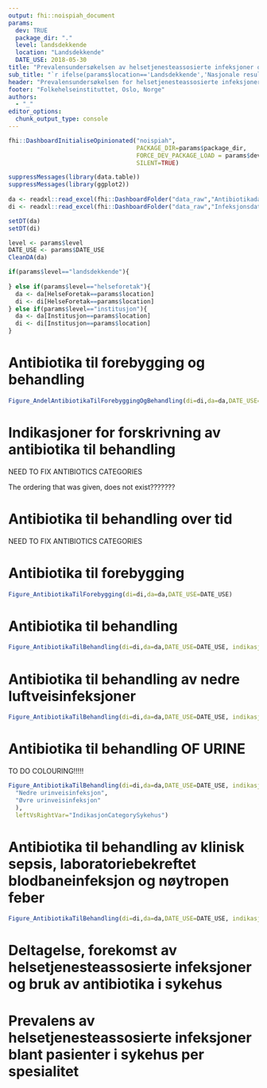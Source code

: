 ```yaml
---
output: fhi::noispiah_document
params:
  dev: TRUE
  package_dir: "."
  level: landsdekkende
  location: "Landsdekkende"
  DATE_USE: 2018-05-30
title: "Prevalensundersøkelsen av helsetjenesteassosierte infeksjoner og antibiotikabruk i sykehus (NOIS-PIAH)"
sub_title: "`r ifelse(params$location=='Landsdekkende','Nasjonale resultater',params$location)` --- `r params$DATE_USE`"
header: "Prevalensundersøkelsen for helsetjenesteassosierte infeksjoner og antibiotikabruk \\newline `r params$location` --- `r params$DATE_USE`"
footer: "Folkehelseinstituttet, Oslo, Norge"
authors:
  - "_"
editor_options: 
  chunk_output_type: console
---
```


```r
fhi::DashboardInitialiseOpinionated("noispiah",
                                    PACKAGE_DIR=params$package_dir,
                                    FORCE_DEV_PACKAGE_LOAD = params$dev,
                                    SILENT=TRUE)

suppressMessages(library(data.table))
suppressMessages(library(ggplot2))
  
da <- readxl::read_excel(fhi::DashboardFolder("data_raw","AntibiotikadataSpesialist.xlsx"))
di <- readxl::read_excel(fhi::DashboardFolder("data_raw","InfeksjonsdataSpesialist.xlsx"))

setDT(da)
setDT(di)

level <- params$level
DATE_USE <- params$DATE_USE
CleanDA(da)

if(params$level=="landsdekkende"){
  
} else if(params$level=="helseforetak"){
  da <- da[HelseForetak==params$location]
  di <- di[HelseForetak==params$location]
} else if(params$level=="institusjon"){
  da <- da[Institusjon==params$location]
  di <- di[Institusjon==params$location]
}
```

\newpage 

# Antibiotika til forebygging og behandling

\blindtext

```r
Figure_AndelAntibiotikaTilForebyggingOgBehandling(di=di,da=da,DATE_USE=DATE_USE)
```

\newpage

# Indikasjoner for forskrivning av antibiotika til behandling 

NEED TO FIX ANTIBIOTICS CATEGORIES

The ordering that was given, does not exist???????

\begin{landscape}

```r
q <- Figure_ForskrivningerAvAntibiotikaTilBehandlingPerIndikasjon(di=di,da=da,DATE_USE=params$DATE_USE)
f <- sprintf("%s.png",tempfile())
ggsave(f, plot = q, width = 297*0.75, height = 210*0.75, units = "mm")
```

\begin{figure}
\begin{center}
\includegraphics{`r f`}
\caption{\label{fig:figs2}Andel forskrivninger av antibiotika til forebygging og behandling i sykehjem, per indikasjon}
\end{center}
\end{figure}

\end{landscape}

\newpage

# Antibiotika til behandling per spesialitet

NEED TO FIX ANTIBIOTICS CATEGORIES

\begin{landscape}

```r
q <- Figure_ForskrivningerAvAntibiotikaTilBehandlingPerSpesialitet(di=di,da=da,DATE_USE=params$DATE_USE)
f <- sprintf("%s.png",tempfile())
ggsave(f, plot = q, width = 297*0.75, height = 210*0.75, units = "mm")
```

\begin{figure}
\begin{center}
\includegraphics{`r f`}
\caption{\label{fig:figs3}Andel forskrivninger av antibiotika til forebygging og behandling i sykehjem, per indikasjon}
\end{center}
\end{figure}

\end{landscape}

\newpage

# Antibiotika til behandling over tid

NEED TO FIX ANTIBIOTICS CATEGORIES

\begin{landscape}

```r
q <- Figure_AntibiotikaTilBehandlingOverTid1(di=di,da=da,DATE_USE=params$DATE_USE)
f <- sprintf("%s.png",tempfile())
ggsave(f, plot = q, width = 297*0.75, height = 210*0.75, units = "mm")
```

\begin{figure}
\begin{center}
\includegraphics{`r f`}
\caption{\label{fig:figs4}Andel forskrivninger av antibiotika til forebygging og behandling i sykehjem, per indikasjon}
\end{center}
\end{figure}

\end{landscape}

\newpage

# Antibiotika til behandling av samfunnservervede nedre luftveisinfeksjoner over tid

NEED TO FIX ANTIBIOTICS CATEGORIES

Could not find "samfunnservervede nedre luftveisinfeksjoner" in "indikasjon"

Decided to just use "nedre luftveisinfeksjoner" instead. Is that ok?

\begin{landscape}

```r
q <- Figure_AntibiotikaTilBehandlingOverTid2(di=di,da=da,DATE_USE=params$DATE_USE)
f <- sprintf("%s.png",tempfile())
ggsave(f, plot = q, width = 297*0.75, height = 210*0.75, units = "mm")
```

\begin{figure}
\begin{center}
\includegraphics{`r f`}
\caption{\label{fig:figs5}Andel forskrivninger av antibiotika til forebygging og behandling i sykehjem, per indikasjon}
\end{center}
\end{figure}

\end{landscape}

\newpage

# Antibiotika til forebygging

```r
Figure_AntibiotikaTilForebygging(di=di,da=da,DATE_USE=DATE_USE)
```

\newpage

# Antibiotika til behandling

```r
Figure_AntibiotikaTilBehandling(di=di,da=da,DATE_USE=DATE_USE, indikasjon=NULL)
```

\newpage

# Antibiotika til behandling av nedre luftveisinfeksjoner

```r
Figure_AntibiotikaTilBehandling(di=di,da=da,DATE_USE=DATE_USE, indikasjon="Nedre luftveisinfeksjon")
```

\newpage

# Antibiotika til behandling OF URINE

TO DO COLOURING!!!!!

```r
Figure_AntibiotikaTilBehandling(di=di,da=da,DATE_USE=DATE_USE, indikasjon=c(
  "Nedre urinveisinfeksjon",
  "Øvre urinveisinfeksjon"
  ),
  leftVsRightVar="IndikasjonCategorySykehus")
```

\newpage

# Antibiotika til behandling av klinisk sepsis, laboratoriebekreftet blodbaneinfeksjon og nøytropen feber

```r
Figure_AntibiotikaTilBehandling(di=di,da=da,DATE_USE=DATE_USE, indikasjon="Klinisk sepsis, laboratoriebekreftet blodbaneinfeksjon og nøytropen feber")
```

\newpage

# Deltagelse, forekomst av helsetjenesteassosierte infeksjoner og bruk av antibiotika i sykehus

\blindtext

\begin{landscape}

```r
Table_DeltagelseForekomstHAIogABiSykehjem(
  di=di,
  da=da,
  level=params$level,
  DATE_USE=params$DATE_USE,
  type="sykehus")
```

\end{landscape}


\newpage

# Prevalens av helsetjenesteassosierte infeksjoner blant pasienter i sykehus per spesialitet

\blindtext

\newpage

